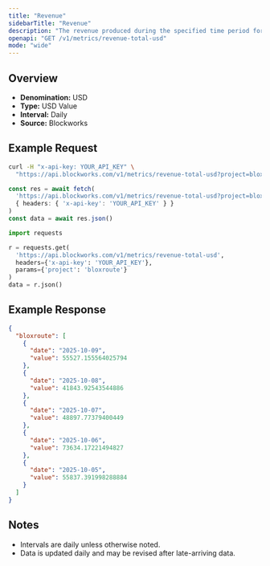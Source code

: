 ```yaml
---
title: "Revenue"
sidebarTitle: "Revenue"
description: "The revenue produced during the specified time period for given project."
openapi: "GET /v1/metrics/revenue-total-usd"
mode: "wide"
---
```


## Overview

- **Denomination:** USD
- **Type:** USD Value
- **Interval:** Daily
- **Source:** Blockworks

## Example Request

<CodeGroup>

```bash cURL
curl -H "x-api-key: YOUR_API_KEY" \
  "https://api.blockworks.com/v1/metrics/revenue-total-usd?project=bloxroute"
```

```typescript TypeScript
const res = await fetch(
  'https://api.blockworks.com/v1/metrics/revenue-total-usd?project=bloxroute',
  { headers: { 'x-api-key': 'YOUR_API_KEY' } }
)
const data = await res.json()
```

```python Python
import requests

r = requests.get(
  'https://api.blockworks.com/v1/metrics/revenue-total-usd',
  headers={'x-api-key': 'YOUR_API_KEY'},
  params={'project': 'bloxroute'}
)
data = r.json()
```

</CodeGroup>

## Example Response

```json
{
  "bloxroute": [
    {
      "date": "2025-10-09",
      "value": 55527.155564025794
    },
    {
      "date": "2025-10-08",
      "value": 41843.92543544886
    },
    {
      "date": "2025-10-07",
      "value": 48897.77379400449
    },
    {
      "date": "2025-10-06",
      "value": 73634.17221494827
    },
    {
      "date": "2025-10-05",
      "value": 55837.391998288884
    }
  ]
}
```

## Notes
- Intervals are daily unless otherwise noted.
- Data is updated daily and may be revised after late-arriving data.